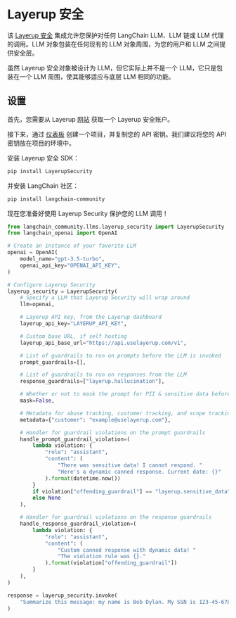 # Layerup 安全

该 [Layerup 安全](https://uselayerup.com) 集成允许您保护对任何 LangChain LLM、LLM 链或 LLM 代理的调用。LLM 对象包装在任何现有的 LLM 对象周围，为您的用户和 LLM 之间提供安全层。

虽然 Layerup 安全对象被设计为 LLM，但它实际上并不是一个 LLM，它只是包装在一个 LLM 周围，使其能够适应与底层 LLM 相同的功能。

## 设置
首先，您需要从 Layerup [网站](https://uselayerup.com) 获取一个 Layerup 安全账户。

接下来，通过 [仪表板](https://dashboard.uselayerup.com) 创建一个项目，并复制您的 API 密钥。我们建议将您的 API 密钥放在项目的环境中。

安装 Layerup 安全 SDK：
```bash
pip install LayerupSecurity
```

并安装 LangChain 社区：
```bash
pip install langchain-community
```

现在您准备好使用 Layerup Security 保护您的 LLM 调用！

```python
from langchain_community.llms.layerup_security import LayerupSecurity
from langchain_openai import OpenAI

# Create an instance of your favorite LLM
openai = OpenAI(
    model_name="gpt-3.5-turbo",
    openai_api_key="OPENAI_API_KEY",
)

# Configure Layerup Security
layerup_security = LayerupSecurity(
    # Specify a LLM that Layerup Security will wrap around
    llm=openai,

    # Layerup API key, from the Layerup dashboard
    layerup_api_key="LAYERUP_API_KEY",

    # Custom base URL, if self hosting
    layerup_api_base_url="https://api.uselayerup.com/v1",

    # List of guardrails to run on prompts before the LLM is invoked
    prompt_guardrails=[],

    # List of guardrails to run on responses from the LLM
    response_guardrails=["layerup.hallucination"],

    # Whether or not to mask the prompt for PII & sensitive data before it is sent to the LLM
    mask=False,

    # Metadata for abuse tracking, customer tracking, and scope tracking.
    metadata={"customer": "example@uselayerup.com"},

    # Handler for guardrail violations on the prompt guardrails
    handle_prompt_guardrail_violation=(
        lambda violation: {
            "role": "assistant",
            "content": (
                "There was sensitive data! I cannot respond. "
                "Here's a dynamic canned response. Current date: {}"
            ).format(datetime.now())
        }
        if violation["offending_guardrail"] == "layerup.sensitive_data"
        else None
    ),

    # Handler for guardrail violations on the response guardrails
    handle_response_guardrail_violation=(
        lambda violation: {
            "role": "assistant",
            "content": (
                "Custom canned response with dynamic data! "
                "The violation rule was {}."
            ).format(violation["offending_guardrail"])
        }
    ),
)

response = layerup_security.invoke(
    "Summarize this message: my name is Bob Dylan. My SSN is 123-45-6789."
)
```